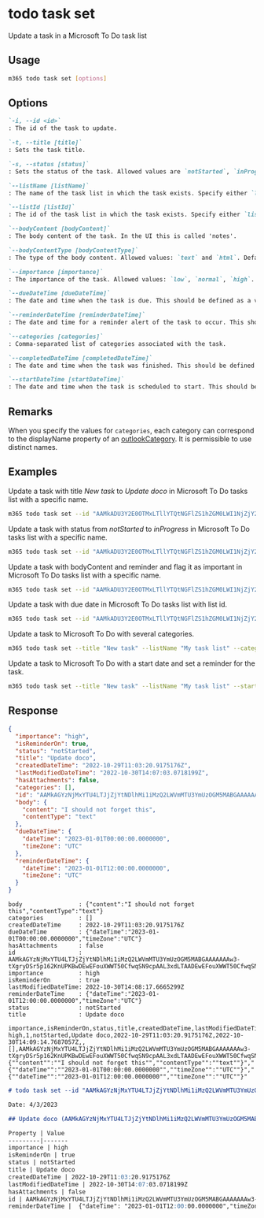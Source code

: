 
# todo task set

Update a task in a Microsoft To Do task list

## Usage

```sh
m365 todo task set [options]
```

## Options

```md definition-list
`-i, --id <id>`
: The id of the task to update.

`-t, --title [title]`
: Sets the task title.

`-s, --status [status]`
: Sets the status of the task. Allowed values are `notStarted`, `inProgress`, `completed`, `waitingOnOthers`, `deferred`.

`--listName [listName]`
: The name of the task list in which the task exists. Specify either `listName` or `listId`, but not both.

`--listId [listId]`
: The id of the task list in which the task exists. Specify either `listName` or `listId`, but not both.

`--bodyContent [bodyContent]`
: The body content of the task. In the UI this is called 'notes'.

`--bodyContentType [bodyContentType]`
: The type of the body content. Allowed values: `text` and `html`. Defaults to `text`.

`--importance [importance]`
: The importance of the task. Allowed values: `low`, `normal`, `high`.

`--dueDateTime [dueDateTime]`
: The date and time when the task is due. This should be defined as a valid ISO 8601 string in the UTC time zone. Only date value is needed, time value is always ignored.

`--reminderDateTime [reminderDateTime]`
: The date and time for a reminder alert of the task to occur. This should be defined as a valid ISO 8601 string in the UTC time zone.

`--categories [categories]`
: Comma-separated list of categories associated with the task.

`--completedDateTime [completedDateTime]`
: The date and time when the task was finished. This should be defined as a valid ISO 8601 string. e.g. `2021-12-16T18:28:48.6964197Z`.

`--startDateTime [startDateTime]`
: The date and time when the task is scheduled to start. This should be defined as a valid ISO 8601 string. e.g. `2021-12-16T18:28:48.6964197Z`.
```

<Global />

## Remarks

When you specify the values for `categories`, each category can correspond to the displayName property of an [outlookCategory](https://learn.microsoft.com/en-us/graph/api/resources/outlookcategory?view=graph-rest-1.0). It is permissible to use distinct names.

## Examples

Update a task with title _New task_ to _Update doco_ in Microsoft To Do tasks list with a specific name.

```sh
m365 todo task set --id "AAMkADU3Y2E0OTMxLTllYTQtNGFlZS1hZGM0LWI1NjZjY2FhM2RhMABGAAAAAADhr7P77n9xS6PdtDemRwpHBwCin1tvQMXzRKN1hQDz2S3VAAAXXsleAACin1tvQMXzRKN1hQDz2S3VAAAXXzr9AAA=" --title "Update doco" --listName "My task list"
```

Update a task with status from _notStarted_ to _inProgress_ in Microsoft To Do tasks list with a specific name.

```sh
m365 todo task set --id "AAMkADU3Y2E0OTMxLTllYTQtNGFlZS1hZGM0LWI1NjZjY2FhM2RhMABGAAAAAADhr7P77n9xS6PdtDemRwpHBwCin1tvQMXzRKN1hQDz2S3VAAAXXsleAACin1tvQMXzRKN1hQDz2S3VAAAXXzr9AAA=" --status "inProgress" --listName "My task list"
```

Update a task with bodyContent and reminder and flag it as important in Microsoft To Do tasks list with a specific name.

```sh
m365 todo task set --id "AAMkADU3Y2E0OTMxLTllYTQtNGFlZS1hZGM0LWI1NjZjY2FhM2RhMABGAAAAAADhr7P77n9xS6PdtDemRwpHBwCin1tvQMXzRKN1hQDz2S3VAAAXXsleAACin1tvQMXzRKN1hQDz2S3VAAAXXzr9AAA=" --listName "My task list" --bodyContent "I should not forget this" --reminderDateTime 2023-01-01T12:00:00Z --importance high
```

Update a task with due date in Microsoft To Do tasks list with list id.

```sh
m365 todo task set --id "AAMkADU3Y2E0OTMxLTllYTQtNGFlZS1hZGM0LWI1NjZjY2FhM2RhMABGAAAAAADhr7P77n9xS6PdtDemRwpHBwCin1tvQMXzRKN1hQDz2S3VAAAXXsleAACin1tvQMXzRKN1hQDz2S3VAAAXXzr9AAA=" --listId "AQMkADlhMTRkOGEzLWQ1M2QtNGVkNS04NjdmLWU0NzJhMjZmZWNmMwAuAAADKvwNgAMNPE_zFNRJXVrU1wEAhHKQZHItDEOVCn8U3xuA2AABmQeVPwAAAA==" --dueDateTime 2023-01-01
```

Update a task to Microsoft To Do with several categories.

```sh
m365 todo task set --title "New task" --listName "My task list" --categories "Red category,Important"
```

Update a task to Microsoft To Do with a start date and set a reminder for the task.

```sh
m365 todo task set --title "New task" --listName "My task list" --startDateTime "2023-12-16T18:28:48.6964197Z" --isReminderOn true
```

## Response

<Tabs>
  <TabItem value="JSON">

  ```json
  {
    "importance": "high",
    "isReminderOn": true,
    "status": "notStarted",
    "title": "Update doco",
    "createdDateTime": "2022-10-29T11:03:20.9175176Z",
    "lastModifiedDateTime": "2022-10-30T14:07:03.0718199Z",
    "hasAttachments": false,
    "categories": [],
    "id": "AAMkAGYzNjMxYTU4LTJjZjYtNDlhMi1iMzQ2LWVmMTU3YmUzOGM5MABGAAAAAAAw3-tXgryDSr5p162KnUPKBwDEwEFouXWWT50CfwqSN9cpAAL3xdLTAADEwEFouXWWT50CfwqSN9cpAAL3xhtSAAA=",
    "body": {
      "content": "I should not forget this",
      "contentType": "text"
    },
    "dueDateTime": {
      "dateTime": "2023-01-01T00:00:00.0000000",
      "timeZone": "UTC"
    },
    "reminderDateTime": {
      "dateTime": "2023-01-01T12:00:00.0000000",
      "timeZone": "UTC"
    }
  }
  ```

  </TabItem>
  <TabItem value="Text">

  ```text
  body                : {"content":"I should not forget this","contentType":"text"}
  categories          : []
  createdDateTime     : 2022-10-29T11:03:20.9175176Z
  dueDateTime         : {"dateTime":"2023-01-01T00:00:00.0000000","timeZone":"UTC"}
  hasAttachments      : false
  id                  : AAMkAGYzNjMxYTU4LTJjZjYtNDlhMi1iMzQ2LWVmMTU3YmUzOGM5MABGAAAAAAAw3-tXgryDSr5p162KnUPKBwDEwEFouXWWT50CfwqSN9cpAAL3xdLTAADEwEFouXWWT50CfwqSN9cpAAL3xhtSAAA=
  importance          : high
  isReminderOn        : true
  lastModifiedDateTime: 2022-10-30T14:08:17.6665299Z
  reminderDateTime    : {"dateTime":"2023-01-01T12:00:00.0000000","timeZone":"UTC"}
  status              : notStarted
  title               : Update doco
  ```

  </TabItem>
  <TabItem value="CSV">

  ```csv
  importance,isReminderOn,status,title,createdDateTime,lastModifiedDateTime,hasAttachments,categories,id,body,dueDateTime,reminderDateTime
  high,1,notStarted,Update doco,2022-10-29T11:03:20.9175176Z,2022-10-30T14:09:14.7687057Z,,[],AAMkAGYzNjMxYTU4LTJjZjYtNDlhMi1iMzQ2LWVmMTU3YmUzOGM5MABGAAAAAAAw3-tXgryDSr5p162KnUPKBwDEwEFouXWWT50CfwqSN9cpAAL3xdLTAADEwEFouXWWT50CfwqSN9cpAAL3xhtSAAA=,"{""content"":""I should not forget this"",""contentType"":""text""}","{""dateTime"":""2023-01-01T00:00:00.0000000"",""timeZone"":""UTC""}","{""dateTime"":""2023-01-01T12:00:00.0000000"",""timeZone"":""UTC""}"
  ```

  </TabItem>
  <TabItem value="Markdown">

  ```md
  # todo task set --id "AAMkAGYzNjMxYTU4LTJjZjYtNDlhMi1iMzQ2LWVmMTU3YmUzOGM5MABGAAAAAAAw3-tXgryDSr5p162KnUPKBwDEwEFouXWWT50CfwqSN9cpAAL3xdLTAADEwEFouXWWT50CfwqSN9cpAAL3xhtSAAA=" --title "Update doco" --listName "My task list" --status "notStarted"

  Date: 4/3/2023

  ## Update doco (AAMkAGYzNjMxYTU4LTJjZjYtNDlhMi1iMzQ2LWVmMTU3YmUzOGM5MABGAAAAAAAw3-tXgryDSr5p162KnUPKBwDEwEFouXWWT50CfwqSN9cpAAL3xdLTAADEwEFouXWWT50CfwqSN9cpAAL3xhtSAAA=)

  Property | Value
  ---------|-------
  importance | high
  isReminderOn | true
  status | notStarted
  title | Update doco
  createdDateTime | 2022-10-29T11:03:20.9175176Z
  lastModifiedDateTime | 2022-10-30T14:07:03.0718199Z
  hasAttachments | false
  id | AAMkAGYzNjMxYTU4LTJjZjYtNDlhMi1iMzQ2LWVmMTU3YmUzOGM5MABGAAAAAAAw3-tXgryDSr5p162KnUPKBwDEwEFouXWWT50CfwqSN9cpAAL3xdLTAADEwEFouXWWT50CfwqSN9cpAAL3xhtSAAA=
  reminderDateTime |  {"dateTime": "2023-01-01T12:00:00.0000000","timeZone": "UTC"}
  ```

  </TabItem>
</Tabs>
